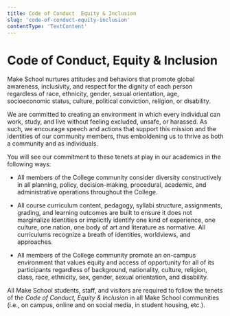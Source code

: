 ```yaml
---
title: Code of Conduct  Equity & Inclusion
slug: 'code-of-conduct-equity-inclusion'
contentType: 'TextContent'
---
```


# Code of Conduct, Equity & Inclusion

Make School nurtures attitudes and behaviors that promote global awareness, inclusivity, and respect
for the dignity of each person regardless of race, ethnicity, gender, sexual orientation, age,
socioeconomic status, culture, political conviction, religion, or disability.

We are committed to creating an environment in which every individual can work, study, and live
without feeling excluded, unsafe, or harassed. As such, we encourage speech and actions that support
this mission and the identities of our community members, thus emboldening us to thrive as both a
community and as individuals.

You will see our commitment to these tenets at play in our academics in the following ways:

- All members of the College community consider diversity constructively in all planning, policy,
  decision-making, procedural, academic, and administrative operations throughout the College.

- All course curriculum content, pedagogy, syllabi structure, assignments, grading, and learning
  outcomes are built to ensure it does not marginalize identities or implicitly identify one kind of
  experience, one culture, one nation, one body of art and literature as normative. All curriculums
  recognize a breath of identities, worldviews, and approaches.

- All members of the College community promote an on-campus environment that values equity and
  access of opportunity for all of its participants regardless of background, nationality, culture,
  religion, class, race, ethnicity, sex, gender, sexual orientation, and disability.

All Make School students, staff, and visitors are required to follow the tenets of the _Code of
Conduct, Equity & Inclusion_ in all Make School communities (i.e., on campus, online and on social
media, in student housing, etc.).
